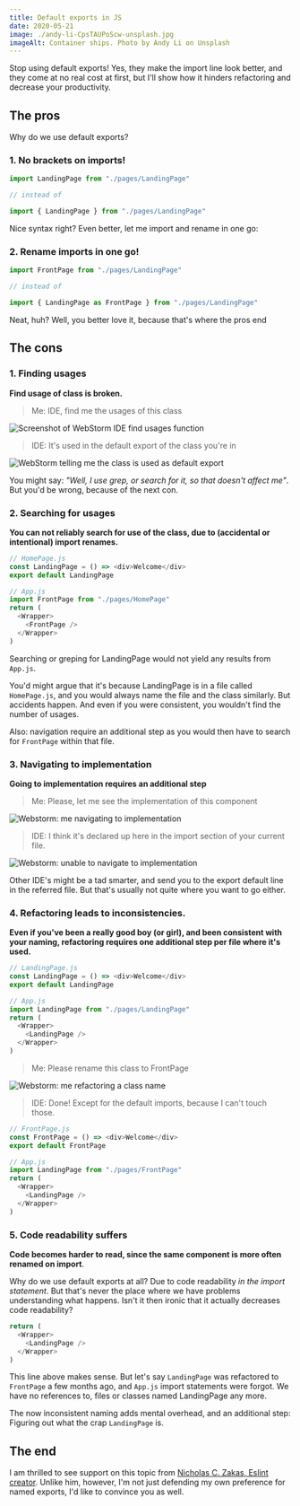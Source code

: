 ```yaml
---
title: Default exports in JS
date: 2020-05-21
image: ./andy-li-CpsTAUPoScw-unsplash.jpg
imageAlt: Container ships. Photo by Andy Li on Unsplash
---
```


Stop using default exports! Yes, they make the import line look better, and
they come at no real cost at first, but I'll show how it hinders refactoring
and decrease your productivity.

## The pros

Why do we use default exports?

### 1. No brackets on imports!

```js
import LandingPage from "./pages/LandingPage"

// instead of

import { LandingPage } from "./pages/LandingPage"
```

Nice syntax right? Even better, let me import and rename in one go:

### 2. Rename imports in one go!

```js
import FrontPage from "./pages/LandingPage"

// instead of

import { LandingPage as FrontPage } from "./pages/LandingPage"
```

Neat, huh? Well, you better love it, because that's where the pros end

## The cons

### 1. Finding usages

**Find usage of class is broken.**

> Me: IDE, find me the usages of this class

![Screenshot of WebStorm IDE find usages function](./find-usage.png)

> IDE: It's used in the default export of the class you're in

![WebStorm telling me the class is used as default export](./its-the-default-export.png)

You might say: _"Well, I use grep, or search for it, so that doesn't affect me"_.
But you'd be wrong, because of the next con.

### 2. Searching for usages

**You can not reliably search for use of the class, due to (accidental or intentional) import renames.**

```js
// HomePage.js
const LandingPage = () => <div>Welcome</div>
export default LandingPage

// App.js
import FrontPage from "./pages/HomePage"
return (
  <Wrapper>
    <FrontPage />
  </Wrapper>
)
```

Searching or greping for LandingPage would not yield any results from `App.js`.

You'd might argue that it's because LandingPage is in a file called `HomePage.js`,
and you would always name the file and the class similarly. But accidents happen.
And even if you were consistent, you wouldn't find the number of usages.

Also: navigation require an additional step as you would then have to search for
`FrontPage` within that file.

### 3. Navigating to implementation

**Going to implementation requires an additional step**

> Me: Please, let me see the implementation of this component

![Webstorm: me navigating to implementation](./goto-implementation.png)

> IDE: I think it's declared up here in the import section of your current file.

![Webstorm: unable to navigate to implementation](./import-statement-rename.png)

Other IDE's might be a tad smarter, and send you to the export default line in
the referred file. But that's usually not quite where you want to go either.

### 4. Refactoring leads to inconsistencies.

**Even if you've been a really good boy (or girl), and been consistent with your
naming, refactoring requires one additional step per file where it's used.**

```js
// LandingPage.js
const LandingPage = () => <div>Welcome</div>
export default LandingPage

// App.js
import LandingPage from "./pages/LandingPage"
return (
  <Wrapper>
    <LandingPage />
  </Wrapper>
)
```

> Me: Please rename this class to FrontPage

![Webstorm: me refactoring a class name](./rename.png)

> IDE: Done! Except for the default imports, because I can't touch those.

```js
// FrontPage.js
const FrontPage = () => <div>Welcome</div>
export default FrontPage

// App.js
import LandingPage from "./pages/FrontPage"
return (
  <Wrapper>
    <LandingPage />
  </Wrapper>
)
```

### 5. Code readability suffers

**Code becomes harder to read, since the same component is more often renamed on import**.

Why do we use default exports at all? Due to code readability _in the import statement_.
But that's never the place where we have problems understanding what happens.
Isn't it then ironic that it actually decreases code readability?

```js
return (
  <Wrapper>
    <LandingPage />
  </Wrapper>
)
```

This line above makes sense. But let's say `LandingPage` was refactored to
`FrontPage` a few months ago, and `App.js` import statements were forgot.
We have no references to, files or classes named LandingPage any more.

The now inconsistent naming adds mental overhead, and an additional step:
Figuring out what the crap `LandingPage` is.

## The end

I am thrilled to see support on this topic from [Nicholas C. Zakas, Eslint creator](https://humanwhocodes.com/blog/2019/01/stop-using-default-exports-javascript-module/).
Unlike him, however, I'm not just defending my own preference for named exports,
I'd like to convince you as well.
